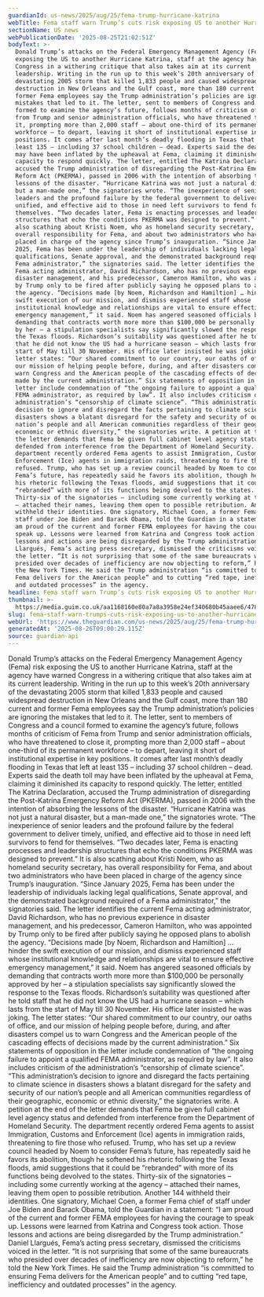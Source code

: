 ```yaml
---
guardianId: us-news/2025/aug/25/fema-trump-hurricane-katrina
webTitle: Fema staff warn Trump’s cuts risk exposing US to another Hurricane Katrina
sectionName: US news
webPublicationDate: '2025-08-25T21:02:51Z'
bodyText: >-
  Donald Trump’s attacks on the Federal Emergency Management Agency (Fema) risk
  exposing the US to another Hurricane Katrina, staff at the agency have warned
  Congress in a withering critique that also takes aim at its current
  leadership. Writing in the run up to this week’s 20th anniversary of the
  devastating 2005 storm that killed 1,833 people and caused widespread
  destruction in New Orleans and the Gulf coast, more than 180 current and
  former Fema employees say the Trump administration’s policies are ignoring the
  mistakes that led to it. The letter, sent to members of Congress and a council
  formed to examine the agency’s future, follows months of criticism of Fema
  from Trump and senior administration officials, who have threatened to close
  it, prompting more than 2,000 staff – about one-third of its permanent
  workforce – to depart, leaving it short of institutional expertise in key
  positions. It comes after last month’s deadly flooding in Texas that left at
  least 135 – including 37 school children – dead. Experts said the death toll
  may have been inflated by the upheaval at Fema, claiming it diminished its
  capacity to respond quickly. The letter, entitled The Katrina Declaration,
  accused the Trump administration of disregarding the Post-Katrina Emergency
  Reform Act (PKERMA), passed in 2006 with the intention of absorbing the
  lessons of the disaster. “Hurricane Katrina was not just a natural disaster,
  but a man-made one,” the signatories wrote. “The inexperience of senior
  leaders and the profound failure by the federal government to deliver timely,
  unified, and effective aid to those in need left survivors to fend for
  themselves. “Two decades later, Fema is enacting processes and leadership
  structures that echo the conditions PKERMA was designed to prevent.” It is
  also scathing about Kristi Noem, who as homeland security secretary, has
  overall responsibility for Fema, and about two administrators who have been
  placed in charge of the agency since Trump’s inauguration. “Since January
  2025, Fema has been under the leadership of individuals lacking legal
  qualifications, Senate approval, and the demonstrated background required of a
  Fema administrator,” the signatories said. The letter identifies the current
  Fema acting administrator, David Richardson, who has no previous experience in
  disaster management, and his predecessor, Cameron Hamilton, who was appointed
  by Trump only to be fired after publicly saying he opposed plans to abolish
  the agency. “Decisions made [by Noem, Richardson and Hamiltion] … hinder the
  swift execution of our mission, and dismiss experienced staff whose
  institutional knowledge and relationships are vital to ensure effective
  emergency management,” it said. Noem has angered seasoned officials by
  demanding that contracts worth more more than $100,000 be personally approved
  by her – a stipulation specialists say significantly slowed the response to
  the Texas floods. Richardson’s suitability was questioned after he told staff
  that he did not know the US had a hurricane season – which lasts from the
  start of May till 30 November. His office later insisted he was joking. The
  letter states: “Our shared commitment to our country, our oaths of office, and
  our mission of helping people before, during, and after disasters compel us to
  warn Congress and the American people of the cascading effects of decisions
  made by the current administration.” Six statements of opposition in the
  letter include condemnation of “the ongoing failure to appoint a qualified
  FEMA administrator, as required by law”. It also includes criticism of the
  administration’s “censorship of climate science”. “This administration’s
  decision to ignore and disregard the facts pertaining to climate science in
  disasters shows a blatant disregard for the safety and security of our
  nation’s people and all American communities regardless of their geographic,
  economic or ethnic diversity,” the signatories write. A petition at the end of
  the letter demands that Fema be given full cabinet level agency status and
  defended from interference from the Department of Homeland Security. The
  department recently ordered Fema agents to assist Immigration, Customs and
  Enforcement (Ice) agents in immigration raids, threatening to fire those who
  refused. Trump, who has set up a review council headed by Noem to consider
  Fema’s future, has repeatedly said he favors its abolition, though he softened
  his rhetoric following the Texas floods, amid suggestions that it could be
  “rebranded” with more of its functions being devolved to the states.
  Thirty-six of the signatories – including some currently working at the agency
  – attached their names, leaving them open to possible retribution. Another 144
  withheld their identities. One signatory, Michael Coen, a former Fema chief of
  staff under Joe Biden and Barack Obama, told the Guardian in a statement: “I
  am proud of the current and former FEMA employees for having the courage to
  speak up. Lessons were learned from Katrina and Congress took action. Those
  lessons and actions are being disregarded by the Trump administration.” Daniel
  Llargués, Fema’s acting press secretary, dismissed the criticisms voiced in
  the letter. “It is not surprising that some of the same bureaucrats who
  presided over decades of inefficiency are now objecting to reform,” he told
  the New York Times. He said the Trump administration “is committed to ensuring
  Fema delivers for the American people” and to cutting “red tape, inefficiency
  and outdated processes” in the agency.
headline: Fema staff warn Trump’s cuts risk exposing US to another Hurricane Katrina
thumbnail: >-
  https://media.guim.co.uk/aa1168160e80a7a8a3958e24ef340680b45aaee6/478_373_3989_3191/500.jpg
slug: fema-staff-warn-trumps-cuts-risk-exposing-us-to-another-hurricane-katrina
webUrl: 'https://www.theguardian.com/us-news/2025/aug/25/fema-trump-hurricane-katrina'
generatedAt: '2025-08-26T09:00:29.115Z'
source: guardian-api
---
```

Donald Trump’s attacks on the Federal Emergency Management Agency (Fema) risk exposing the US to another Hurricane Katrina, staff at the agency have warned Congress in a withering critique that also takes aim at its current leadership. Writing in the run up to this week’s 20th anniversary of the devastating 2005 storm that killed 1,833 people and caused widespread destruction in New Orleans and the Gulf coast, more than 180 current and former Fema employees say the Trump administration’s policies are ignoring the mistakes that led to it. The letter, sent to members of Congress and a council formed to examine the agency’s future, follows months of criticism of Fema from Trump and senior administration officials, who have threatened to close it, prompting more than 2,000 staff – about one-third of its permanent workforce – to depart, leaving it short of institutional expertise in key positions. It comes after last month’s deadly flooding in Texas that left at least 135 – including 37 school children – dead. Experts said the death toll may have been inflated by the upheaval at Fema, claiming it diminished its capacity to respond quickly. The letter, entitled The Katrina Declaration, accused the Trump administration of disregarding the Post-Katrina Emergency Reform Act (PKERMA), passed in 2006 with the intention of absorbing the lessons of the disaster. “Hurricane Katrina was not just a natural disaster, but a man-made one,” the signatories wrote. “The inexperience of senior leaders and the profound failure by the federal government to deliver timely, unified, and effective aid to those in need left survivors to fend for themselves. “Two decades later, Fema is enacting processes and leadership structures that echo the conditions PKERMA was designed to prevent.” It is also scathing about Kristi Noem, who as homeland security secretary, has overall responsibility for Fema, and about two administrators who have been placed in charge of the agency since Trump’s inauguration. “Since January 2025, Fema has been under the leadership of individuals lacking legal qualifications, Senate approval, and the demonstrated background required of a Fema administrator,” the signatories said. The letter identifies the current Fema acting administrator, David Richardson, who has no previous experience in disaster management, and his predecessor, Cameron Hamilton, who was appointed by Trump only to be fired after publicly saying he opposed plans to abolish the agency. “Decisions made [by Noem, Richardson and Hamiltion] … hinder the swift execution of our mission, and dismiss experienced staff whose institutional knowledge and relationships are vital to ensure effective emergency management,” it said. Noem has angered seasoned officials by demanding that contracts worth more more than $100,000 be personally approved by her – a stipulation specialists say significantly slowed the response to the Texas floods. Richardson’s suitability was questioned after he told staff that he did not know the US had a hurricane season – which lasts from the start of May till 30 November. His office later insisted he was joking. The letter states: “Our shared commitment to our country, our oaths of office, and our mission of helping people before, during, and after disasters compel us to warn Congress and the American people of the cascading effects of decisions made by the current administration.” Six statements of opposition in the letter include condemnation of “the ongoing failure to appoint a qualified FEMA administrator, as required by law”. It also includes criticism of the administration’s “censorship of climate science”. “This administration’s decision to ignore and disregard the facts pertaining to climate science in disasters shows a blatant disregard for the safety and security of our nation’s people and all American communities regardless of their geographic, economic or ethnic diversity,” the signatories write. A petition at the end of the letter demands that Fema be given full cabinet level agency status and defended from interference from the Department of Homeland Security. The department recently ordered Fema agents to assist Immigration, Customs and Enforcement (Ice) agents in immigration raids, threatening to fire those who refused. Trump, who has set up a review council headed by Noem to consider Fema’s future, has repeatedly said he favors its abolition, though he softened his rhetoric following the Texas floods, amid suggestions that it could be “rebranded” with more of its functions being devolved to the states. Thirty-six of the signatories – including some currently working at the agency – attached their names, leaving them open to possible retribution. Another 144 withheld their identities. One signatory, Michael Coen, a former Fema chief of staff under Joe Biden and Barack Obama, told the Guardian in a statement: “I am proud of the current and former FEMA employees for having the courage to speak up. Lessons were learned from Katrina and Congress took action. Those lessons and actions are being disregarded by the Trump administration.” Daniel Llargués, Fema’s acting press secretary, dismissed the criticisms voiced in the letter. “It is not surprising that some of the same bureaucrats who presided over decades of inefficiency are now objecting to reform,” he told the New York Times. He said the Trump administration “is committed to ensuring Fema delivers for the American people” and to cutting “red tape, inefficiency and outdated processes” in the agency.
